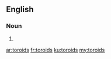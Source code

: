==English==

===Noun===
{{head|en|plural}}

# {{plural of|toroid|lang=en|nocat=1}}

[[ar:toroids]]
[[fr:toroids]]
[[ku:toroids]]
[[my:toroids]]